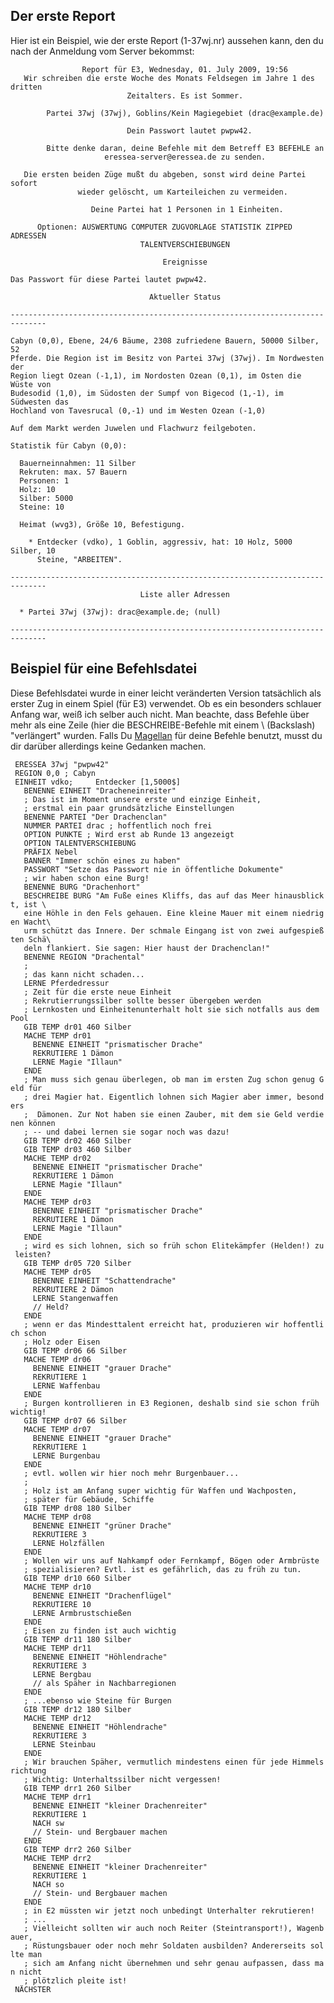 == Der erste Report ==

Hier ist ein Beispiel, wie der erste Report (1-37wj.nr) aussehen kann, den du nach der Anmeldung vom Server bekommst:

<pre>
                Report für E3, Wednesday, 01. July 2009, 19:56
   Wir schreiben die erste Woche des Monats Feldsegen im Jahre 1 des dritten
                          Zeitalters. Es ist Sommer.

        Partei 37wj (37wj), Goblins/Kein Magiegebiet (drac@example.de)

                          Dein Passwort lautet pwpw42.

        Bitte denke daran, deine Befehle mit dem Betreff E3 BEFEHLE an
                     eressea-server@eressea.de zu senden.

   Die ersten beiden Züge mußt du abgeben, sonst wird deine Partei sofort
               wieder gelöscht, um Karteileichen zu vermeiden.

                  Deine Partei hat 1 Personen in 1 Einheiten.

      Optionen: AUSWERTUNG COMPUTER ZUGVORLAGE STATISTIK ZIPPED ADRESSEN
                             TALENTVERSCHIEBUNGEN

                                  Ereignisse

Das Passwort für diese Partei lautet pwpw42.

                               Aktueller Status

------------------------------------------------------------------------------

Cabyn (0,0), Ebene, 24/6 Bäume, 2308 zufriedene Bauern, 50000 Silber, 52
Pferde. Die Region ist im Besitz von Partei 37wj (37wj). Im Nordwesten der
Region liegt Ozean (-1,1), im Nordosten Ozean (0,1), im Osten die Wüste von
Budesodid (1,0), im Südosten der Sumpf von Bigecod (1,-1), im Südwesten das
Hochland von Tavesrucal (0,-1) und im Westen Ozean (-1,0)

Auf dem Markt werden Juwelen und Flachwurz feilgeboten.

Statistik für Cabyn (0,0):

  Bauerneinnahmen: 11 Silber
  Rekruten: max. 57 Bauern
  Personen: 1
  Holz: 10
  Silber: 5000
  Steine: 10

  Heimat (wvg3), Größe 10, Befestigung.

    * Entdecker (vdko), 1 Goblin, aggressiv, hat: 10 Holz, 5000 Silber, 10
      Steine, "ARBEITEN".

------------------------------------------------------------------------------
                             Liste aller Adressen

  * Partei 37wj (37wj): drac@example.de; (null)

------------------------------------------------------------------------------
</pre>


== Beispiel für eine Befehlsdatei ==

Diese Befehlsdatei wurde in einer leicht veränderten Version tatsächlich als erster Zug in einem Spiel (für E3) verwendet. Ob es ein besonders schlauer Anfang war, weiß ich selber auch nicht. Man beachte, dass Befehle über mehr als eine Zeile (hier die BESCHREIBE-Befehle mit einem \ (Backslash) "verlängert" wurden. Falls Du [[Magellan]] für deine Befehle benutzt, musst du dir darüber allerdings keine Gedanken machen.


  ERESSEA 37wj "pwpw42"
  REGION 0,0 ; Cabyn
  EINHEIT vdko;		Entdecker [1,5000$]
    BENENNE EINHEIT "Dracheneinreiter"
    ; Das ist im Moment unsere erste und einzige Einheit,
    ; erstmal ein paar grundsätzliche Einstellungen
    BENENNE PARTEI "Der Drachenclan"
    NUMMER PARTEI drac ; hoffentlich noch frei
    OPTION PUNKTE ; Wird erst ab Runde 13 angezeigt
    OPTION TALENTVERSCHIEBUNG
    PRÄFIX Nebel
    BANNER "Immer schön eines zu haben"
    PASSWORT "Setze das Passwort nie in öffentliche Dokumente"
    ; wir haben schon eine Burg!
    BENENNE BURG "Drachenhort"
    BESCHREIBE BURG "Am Fuße eines Kliffs, das auf das Meer hinausblickt, ist \
    eine Höhle in den Fels gehauen. Eine kleine Mauer mit einem niedrigen Wacht\
    urm schützt das Innere. Der schmale Eingang ist von zwei aufgespießten Schä\
    deln flankiert. Sie sagen: Hier haust der Drachenclan!"
    BENENNE REGION "Drachental"
    ;
    ; das kann nicht schaden...
    LERNE Pferdedressur
    ; Zeit für die erste neue Einheit
    ; Rekrutierrungssilber sollte besser übergeben werden
    ; Lernkosten und Einheitenunterhalt holt sie sich notfalls aus dem Pool
    GIB TEMP dr01 460 Silber
    MACHE TEMP dr01
      BENENNE EINHEIT "prismatischer Drache"
      REKRUTIERE 1 Dämon
      LERNE Magie "Illaun"
    ENDE
    ; Man muss sich genau überlegen, ob man im ersten Zug schon genug Geld für
    ; drei Magier hat. Eigentlich lohnen sich Magier aber immer, besonders
    ;  Dämonen. Zur Not haben sie einen Zauber, mit dem sie Geld verdienen können
    ; -- und dabei lernen sie sogar noch was dazu!
    GIB TEMP dr02 460 Silber
    GIB TEMP dr03 460 Silber
    MACHE TEMP dr02
      BENENNE EINHEIT "prismatischer Drache"
      REKRUTIERE 1 Dämon
      LERNE Magie "Illaun"
    ENDE
    MACHE TEMP dr03
      BENENNE EINHEIT "prismatischer Drache"
      REKRUTIERE 1 Dämon
      LERNE Magie "Illaun"
    ENDE
    ; wird es sich lohnen, sich so früh schon Elitekämpfer (Helden!) zu leisten?
    GIB TEMP dr05 720 Silber
    MACHE TEMP dr05
      BENENNE EINHEIT "Schattendrache"
      REKRUTIERE 2 Dämon
      LERNE Stangenwaffen
      // Held?
    ENDE
    ; wenn er das Mindesttalent erreicht hat, produzieren wir hoffentlich schon
    ; Holz oder Eisen
    GIB TEMP dr06 66 Silber
    MACHE TEMP dr06
      BENENNE EINHEIT "grauer Drache"
      REKRUTIERE 1
      LERNE Waffenbau
    ENDE
    ; Burgen kontrollieren in E3 Regionen, deshalb sind sie schon früh wichtig!
    GIB TEMP dr07 66 Silber
    MACHE TEMP dr07
      BENENNE EINHEIT "grauer Drache"
      REKRUTIERE 1
      LERNE Burgenbau
    ENDE
    ; evtl. wollen wir hier noch mehr Burgenbauer...
    ;
    ; Holz ist am Anfang super wichtig für Waffen und Wachposten,
    ; später für Gebäude, Schiffe
    GIB TEMP dr08 180 Silber
    MACHE TEMP dr08
      BENENNE EINHEIT "grüner Drache"
      REKRUTIERE 3
      LERNE Holzfällen
    ENDE
    ; Wollen wir uns auf Nahkampf oder Fernkampf, Bögen oder Armbrüste
    ; spezialisieren? Evtl. ist es gefährlich, das zu früh zu tun.
    GIB TEMP dr10 660 Silber
    MACHE TEMP dr10
      BENENNE EINHEIT "Drachenflügel"
      REKRUTIERE 10
      LERNE Armbrustschießen
    ENDE
    ; Eisen zu finden ist auch wichtig
    GIB TEMP dr11 180 Silber
    MACHE TEMP dr11
      BENENNE EINHEIT "Höhlendrache"
      REKRUTIERE 3
      LERNE Bergbau
      // als Späher in Nachbarregionen
    ENDE
    ; ...ebenso wie Steine für Burgen
    GIB TEMP dr12 180 Silber
    MACHE TEMP dr12
      BENENNE EINHEIT "Höhlendrache"
      REKRUTIERE 3
      LERNE Steinbau
    ENDE
    ; Wir brauchen Späher, vermutlich mindestens einen für jede Himmelsrichtung
    ; Wichtig: Unterhaltssilber nicht vergessen!
    GIB TEMP drr1 260 Silber
    MACHE TEMP drr1
      BENENNE EINHEIT "kleiner Drachenreiter"
      REKRUTIERE 1
      NACH sw
      // Stein- und Bergbauer machen
    ENDE
    GIB TEMP drr2 260 Silber
    MACHE TEMP drr2
      BENENNE EINHEIT "kleiner Drachenreiter"
      REKRUTIERE 1
      NACH so
      // Stein- und Bergbauer machen
    ENDE
    ; in E2 müssten wir jetzt noch unbedingt Unterhalter rekrutieren!
    ; ...
    ; Vielleicht sollten wir auch noch Reiter (Steintransport!), Wagenbauer,
    ; Rüstungsbauer oder noch mehr Soldaten ausbilden? Andererseits sollte man 
    ; sich am Anfang nicht übernehmen und sehr genau aufpassen, dass man nicht
    ; plötzlich pleite ist!
  NÄCHSTER


{{weiter|Befehle einschicken}}